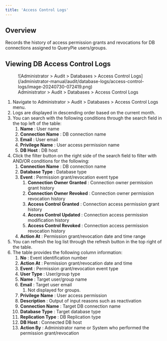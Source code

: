 ```yaml
---
title: 'Access Control Logs'
---
```


## Overview

Records the history of access permission grants and revocations for DB connections assigned to QueryPie users/groups.

## Viewing DB Access Control Logs

<figure data-layout="center" data-align="center">
![Administrator &gt; Audit &gt; Databases &gt; Access Control Logs](/administrator-manual/audit/database-logs/access-control-logs/image-20240730-072419.png)
<figcaption>
Administrator &gt; Audit &gt; Databases &gt; Access Control Logs
</figcaption>
</figure>

1. Navigate to Administrator &gt; Audit &gt; Databases &gt; Access Control Logs menu.
2. Logs are displayed in descending order based on the current month.
3. You can search with the following conditions through the search field in the top left of the table:
    1.  **Name**  : User name
    2.  **Connection Name**  : DB connection name
    3.  **Email**  : User email
    4.  **Privilege Name**  : User access permission name
    5.  **DB Host**  : DB host
4. Click the filter button on the right side of the search field to filter with AND/OR conditions for the following:
    1.  **Connection Name**  : DB connection name
    2.  **Database Type** : Database type
    3.  **Event**  : Permission grant/revocation event type
        1.  **Connection Owner Granted**  : Connection owner permission grant history
        2.  **Connection Owner Revoked**  : Connection owner permission revocation history
        3.  **Access Control Granted**  : Connection access permission grant history
        4.  **Access Control Updated**  : Connection access permission modification history
        5.  **Access Control Revoked**  : Connection access permission revocation history
    4.  **Action At**  : Permission grant/revocation date and time range
5. You can refresh the log list through the refresh button in the top right of the table.
6. The table provides the following column information:
    1.  **No**  : Event identification number
    2.  **Action At**  : Permission grant/revocation date and time
    3.  **Event**  : Permission grant/revocation event type
    4.  **User Type**  : User/group type
    5.  **Name**  : Target user/group name
    6.  **Email**  : Target user email
        1. Not displayed for groups.
    7.  **Privilege**   **Name**  : User access permission
    8.  **Description**  : Output of input reasons such as reactivation
    9.  **Connection Name**  : Target DB connection name
    10.  **Database Type**  : Target database type
    11.  **Replication Type**  : DB Replication type
    12.  **DB Host**  : Connected DB host
    13.  **Action By**  : Administrator name or System who performed the permission grant/revocation

